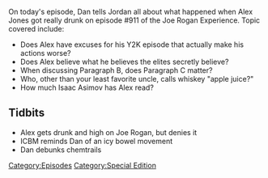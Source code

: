 {{Episode
    | title           = Joe Rogan Appearance
    | caption         = [https://knowledgefight.libsyn.com/knowledge-fight-joe-rogan-appearance Listen to this episode on Libsyn]
    | episodeNumber   = 9
    | length          = 03:10:02
    | airDate         = February 6, 2017
    | episodeType     = [[:Category:Special Edition|Special Edition]]
    | appearance      = [[Joe Rogan]], [[Eddie Bravo]]
    | previousEpisode = [[8: January 26-27, 2017]]
    | nextEpisode     = [[10: February 6, 2017]]
}}

{{Stub}}

On today's episode, Dan tells Jordan all about what happened when Alex Jones got really drunk on episode #911 of the Joe Rogan Experience. Topic covered include:

*Does Alex have excuses for his Y2K episode that actually make his actions worse?
*Does Alex believe what he believes the elites secretly believe?
*When discussing Paragraph B, does Paragraph C matter?
*Who, other than your least favorite uncle, calls whiskey "apple juice?"
*How much Isaac Asimov has Alex read?

==Tidbits==

*Alex gets drunk and high on Joe Rogan, but denies it
*ICBM reminds Dan of an icy bowel movement
*Dan debunks chemtrails

[[Category:Episodes]]
[[Category:Special Edition]]